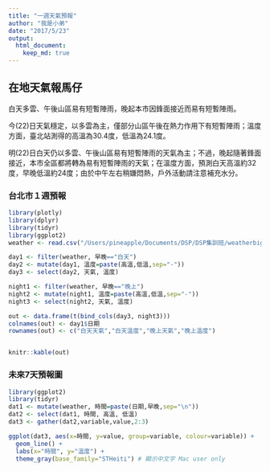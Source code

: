 ```yaml
---
title: "一週天氣預報"
author: "我是小弟"
date: "2017/5/23"
output: 
  html_document:
    keep_md: true
---
```


##  在地天氣報馬仔

白天多雲、午後山區易有短暫陣雨，晚起本市因鋒面接近而易有短暫陣雨。

今(22)日天氣穩定，以多雲為主，僅部分山區午後在熱力作用下有短暫陣雨；溫度方面，臺北站測得的高溫為30.4度，低溫為24.1度。

明(22)日白天仍以多雲、午後山區易有短暫陣雨的天氣為主；不過，晚起隨著鋒面接近，本市全區都將轉為易有短暫陣雨的天氣；在溫度方面，預測白天高溫約32度，早晚低溫約24度；由於中午左右稍嫌悶熱，戶外活動請注意補充水分。



### 台北市１週預報


```r
library(plotly)
library(dplyr)
library(tidyr)
library(ggplot2)
weather <- read.csv("/Users/pineapple/Documents/DSP/DSP集訓班/weatherbig5.csv", fileEncoding = "big5")

day1 <- filter(weather, 早晚=="白天")
day2 <- mutate(day1, 溫度=paste(高溫,低溫,sep="-"))
day3 <- select(day2, 天氣, 溫度)

night1 <- filter(weather, 早晚=="晚上")
night2 <- mutate(night1, 溫度=paste(高溫,低溫,sep="-"))
night3 <- select(night2, 天氣, 溫度)

out <- data.frame(t(bind_cols(day3, night3)))
colnames(out) <- day1$日期
rownames(out) <- c("白天天氣","白天溫度","晚上天氣","晚上溫度")



```

```r
knitr::kable(out)
```




### 未來7天預報圖




```r
library(ggplot2)
library(tidyr)
dat1 <- mutate(weather, 時間=paste(日期,早晚,sep="\n"))
dat2 <- select(dat1, 時間, 高溫, 低溫)
dat3 <- gather(dat2,variable,value,2:3)

ggplot(dat3, aes(x=時間, y=value, group=variable, colour=variable)) + 
  geom_line() + 
  labs(x="時間", y="溫度") +
  theme_gray(base_family="STHeiti") # 顯示中文字 Mac user only


```

